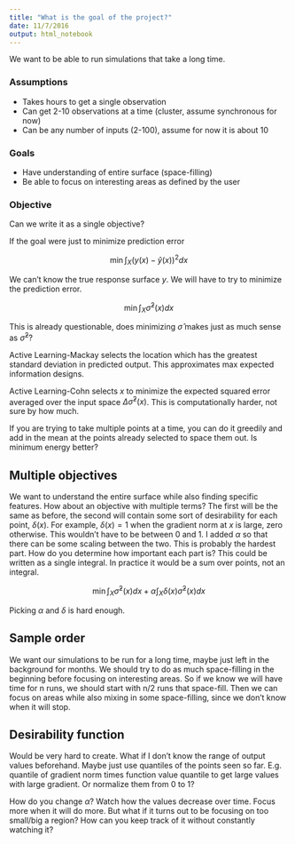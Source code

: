 ```yaml
---
title: "What is the goal of the project?"
date: 11/7/2016
output: html_notebook
---
```



We want to be able to run simulations that take a long time. 


### Assumptions
* Takes hours to get a single observation
* Can get 2-10 observations at a time (cluster, assume synchronous for now)
* Can be any number of inputs (2-100), assume for now it is about 10

### Goals

* Have understanding of entire surface (space-filling)
* Be able to focus on interesting areas as defined by the user


### Objective

Can we write it as a single objective?

If the goal were just to minimize prediction error

$$ \min \int_X (y(x) - \hat{y}(x))^2 dx  $$

We can't know the true response surface $y$. We will have to try to minimize the prediction error.

$$ \min \int_X \hat{\sigma}^2(x)dx  $$

This is already questionable, does minimizing $\hat{\sigma}$ makes just as much sense as $\hat{\sigma}^2$?

Active Learning-Mackay selects the location which has the greatest standard deviation in predicted output. This approximates max expected information designs.

Active Learning-Cohn selects $x$ to minimize the expected squared error averaged over the input space $\Delta \hat{\sigma}^2(x)$. This is computationally harder, not sure by how much.

If you are trying to take multiple points at a time, you can do it greedily and add in the mean at the points already selected to space them out. Is minimum energy better?


## Multiple objectives

We want to understand the entire surface while also finding specific features. How about an objective with multiple terms? The first will be the same as before, the second will contain some sort of desirability for each point, $\delta(x)$. For example, $\delta(x) = 1$ when the gradient norm at $x$ is large, zero otherwise. This wouldn't have to be between 0 and 1. I added $\alpha$ so that there can be some scaling between the two. This is probably the hardest part. How do you determine how important each part is? This could be written as a single integral. In practice it would be a sum over points, not an integral.


$$ \min \int_X \hat{\sigma}^2(x)dx + \alpha \int_X \delta(x)\hat{\sigma}^2(x)dx  $$

Picking $\alpha$ and $\delta$ is hard enough.



## Sample order

We want our simulations to be run for a long time, maybe just left in the background for months. We should try to do as much space-filling in the beginning before focusing on interesting areas. So if we know we will have time for n runs, we should start with n/2 runs that space-fill. Then we can focus on areas while also mixing in some space-filling, since we don't know when it will stop.


## Desirability function

Would be very hard to create. What if I don't know the range of output values beforehand. Maybe just use quantiles of the points seen so far. E.g. quantile of gradient norm times function value quantile to get large values with large gradient. Or normalize them from 0 to 1? 

How do you change $\alpha$? Watch how the values decrease over time. Focus more when it will do more. 
But what if it turns out to be focusing on too small/big a region? How can you keep track of it without constantly watching it?

















